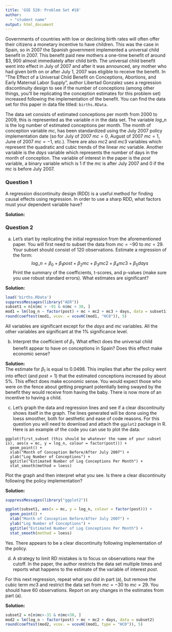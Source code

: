 ```yaml
---
title: 'GSE 520: Problem Set #18'
author: 
  - "student name"
output: html_document
---
```


Governments of countries with low or declining birth rates will often offer their citizens a monetary incentive to have children. This was the case in Spain, so in 2007 the Spanish government implemented a universal child benefit in 2007. This benefit paid new mothers a one-time benefit of around $\$3,900$ almost immediately after child birth. The universal child benefit went into effect in July of 2007 and after it was announced, any mother who had given birth on or after July 1, 2007 was eligible to receive the benefit. In "The Effect of a Universal Child Benefit on Conceptions, Abortions, and Early Maternal Labor Supply", author Libertad Gonzalez uses a regression discontinuity design to see if the number of conceptions (among other things, you'll be replicating the conception estimates for this problem set) increased following the implementation of the benefit. You can find the data set for this paper in data file titled: ```births.RData```.

The data set consists of estimated conceptions per month from 2000 to 2009, this is represented as the variable $n$ in the data set. The variable $log\_n$ is the log number of estimated conceptions per month. The month of conception variable $mc$, has been standardized using the July 2007 policy implementation date (so for July of 2007 $mc = 0$, August of 2007 $mc=1$, June of 2007 $mc=-1$, etc.). There are also $mc2$ and $mc3$ variables which represent the quadratic and cubic trends of the linear $mc$ variable. Another variable is the $days$ variable which represents the number of days in the month of conception. The variable of interest in the paper is the $post$ variable, a binary variable which is $1$ if the $mc$ is after July 2007 and $0$ if the $mc$ is before July 2007.

### Question 1  

A regression discontinuity design (RDD) is a useful method for finding causal effects using regression. In order to use a sharp RDD, what factors must your dependent variable have?

**Solution:**


### Question 2  

(a) Let's start by replicating the initial regression from the aforementioned paper. You will first need to subset the data from $mc=-90$ to $mc = 29$. Your subset should consist of 120 observations. Estimate a regression of the form: 
$$log\_n = \beta_0 + \beta_1 post + \beta_2 mc + \beta_3 mc2 + \beta_4 mc3 + \beta_5 days$$
Print the summary of the coefficients, t-scores, and p-values (make sure you use robust standard errors). What estimates are significant?

**Solution:**  
```R
load('births.RData')
suppressMessages(library("AER"))
subset1 = n[n$mc > -91 & n$mc < 30, ]
mod1 = lm(log_n ~ factor(post) + mc + mc2 + mc3 + days, data = subset1)
round(coeftest(mod1, vcov. = vcovHC(mod1, "HC0")), 5)
```

All variables are significant except for the $days$ and $mc$ variables. All the other variables are significant at the $1\%$ significance level.




(b) Interpret the coefficient of $\beta_1$. What effect does the universal child benefit appear to have on conceptions in Spain? Does this effect make economic sense?

**Solution:**  
The estimate for $\beta_1$ is equal to $0.0498$. This implies that after the policy went into effect (and $post=1$) that the estimated conceptions increased by about $5\%$. This effect does make economic sense. You would expect those who were on the fence about getting pregnant potentially being swayed by the benefit they would receive from having the baby. There is now more of an incentive to having a child.


(c) Let's graph the data and regression lines and see if a clear discontinuity shows itself in the graph. The lines generated will be done using the loess smoother, both for aesthetic and ease of code reasons. For this question you will need to download and attach the ```ggplot2``` package in R. Here is an example of the code you can use to plot the data: 
```
ggplot(first_subset (this should be whatever the name of your subset is), aes(x = mc, y = log_n, colour = factor(post))) + 
  geom_point() + 
  xlab("Month of Conception Before/After July 2007") + 
  ylab("Log Number of Conceptions") + 
  ggtitle("Estimated Number of Log Conceptions Per Month") + 
  stat_smooth(method = loess)
```
Plot the graph and then interpret what you see. Is there a clear discontinuity following the policy implementation?

**Solution:**  
```R
suppressMessages(library("ggplot2"))

ggplot(subset1, aes(x = mc, y = log_n, colour = factor(post))) + 
  geom_point() + 
  xlab("Month of Conception Before/After July 2007") + 
  ylab("Log Number of Conceptions") + 
  ggtitle("Estimated Number of Log Conceptions Per Month") + 
  stat_smooth(method = loess)
```

Yes. There appears to be a clear discontinuity following implementation of the policy.


(d) A strategy to limit RD mistakes is to focus on observations near the cutoff. In the paper, the author restricts the data set multiple times and reports what happens to the estimate of the variable of interest $post$.

For this next regression, repeat what you did in part (a), but remove the cubic term $mc3$ and restrict the data set from $mc=-30$ to $mc=29$. You should have 60 observations. Report on any changes in the estimates from part (a).

**Solution:**
```R
subset2 = n[n$mc>-31 & n$mc<30, ]
mod2 = lm(log_n ~ factor(post) + mc + mc2 + days, data = subset2)
round(coeftest(mod2, vcov. = vcovHC(mod1, type = "HC0")), 5)
```






